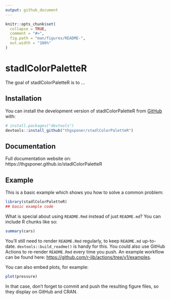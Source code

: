 ```yaml
---
output: github_document
---
```


<!-- README.md is generated from README.Rmd. Please edit that file -->

```r
knitr::opts_chunk$set(
  collapse = TRUE,
  comment = "#>",
  fig.path = "man/figures/README-",
  out.width = "100%"
)
```

# stadlColorPaletteR

<!-- badges: start -->
<!-- badges: end -->

The goal of stadlColorPaletteR is to ...

## Installation

You can install the development version of stadlColorPaletteR from [GitHub](https://github.com/) with:

``` r
# install.packages("devtools")
devtools::install_github("thgsponer/stadlColorPaletteR")
```

## Documentation

Full documentation website on: https://thgsponer.github.io/stadlColorPaletteR

## Example

This is a basic example which shows you how to solve a common problem:

```r
library(stadlColorPaletteR)
## basic example code
```

What is special about using `README.Rmd` instead of just `README.md`? You can include R chunks like so:

```r
summary(cars)
```

You'll still need to render `README.Rmd` regularly, to keep `README.md` up-to-date. `devtools::build_readme()` is handy for this. You could also use GitHub Actions to re-render `README.Rmd` every time you push. An example workflow can be found here: <https://github.com/r-lib/actions/tree/v1/examples>.

You can also embed plots, for example:

```r
plot(pressure)
```

In that case, don't forget to commit and push the resulting figure files, so they display on GitHub and CRAN.
